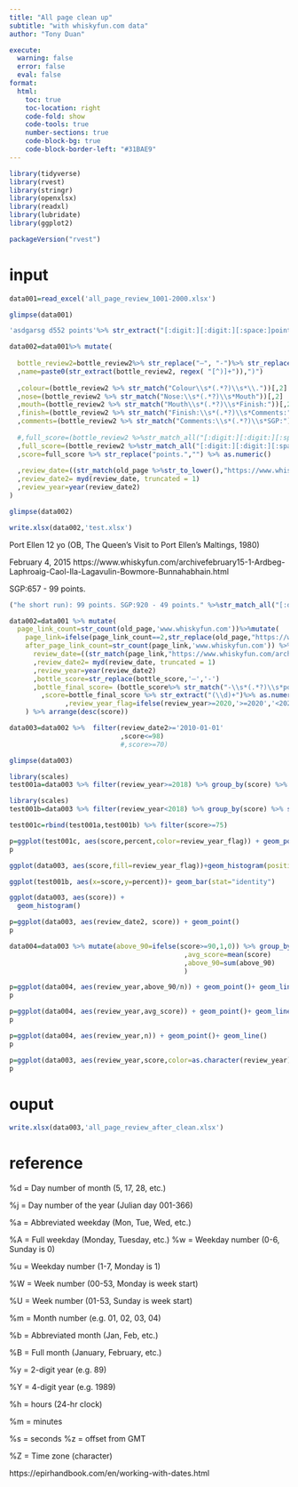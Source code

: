 ```yaml
---
title: "All page clean up"
subtitle: "with whiskyfun.com data"
author: "Tony Duan"

execute:
  warning: false
  error: false
  eval: false
format:
  html:
    toc: true
    toc-location: right
    code-fold: show
    code-tools: true
    number-sections: true
    code-block-bg: true
    code-block-border-left: "#31BAE9"
---
```



```r
library(tidyverse)
library(rvest)
library(stringr)
library(openxlsx)
library(readxl)
library(lubridate)
library(ggplot2)
```

```r
packageVersion("rvest")
```


# input


```r
data001=read_excel('all_page_review_1001-2000.xlsx')
```

```r
glimpse(data001)
```


```r
'asdgarsg d552 points'%>% str_extract("[:digit:][:digit:][:space:]points")
```

```r
data002=data001%>% mutate(
  
  bottle_review2=bottle_review2%>% str_replace("–", "-")%>% str_replace("Palate:", "Mouth")
  ,name=paste0(str_extract(bottle_review2, regex( "[^)]+")),")")
  
  ,colour=(bottle_review2 %>% str_match("Colour\\s*(.*?)\\s*\\."))[,2]
  ,nose=(bottle_review2 %>% str_match("Nose:\\s*(.*?)\\s*Mouth"))[,2]
  ,mouth=(bottle_review2 %>% str_match("Mouth\\s*(.*?)\\s*Finish:"))[,2]
  ,finish=(bottle_review2 %>% str_match("Finish:\\s*(.*?)\\s*Comments:"))[,2]
  ,comments=(bottle_review2 %>% str_match("Comments:\\s*(.*?)\\s*SGP:"))[,2]
  
  #,full_score=(bottle_review2 %>%str_match_all("[:digit:][:digit:][:space:]points."))%>% sapply(tail, 1)
  ,full_score=(bottle_review2 %>%str_match_all("[:digit:][:digit:][:space:]points."))%>% sapply(tail, 1)
  ,score=full_score %>% str_replace("points.","") %>% as.numeric()
  
  ,review_date=((str_match(old_page %>%str_to_lower(),"https://www.whiskyfun.com/archive\\s*(.*?)\\s*-"))[,2] )%>% str_to_title()
  ,review_date2= myd(review_date, truncated = 1)
  ,review_year=year(review_date2)
)

glimpse(data002)
```


```r
write.xlsx(data002,'test.xlsx')
```

Port Ellen 12 yo (OB, The Queen’s Visit to Port Ellen’s Maltings, 1980) 

February 4, 2015
https://www.whiskyfun.com/archivefebruary15-1-Ardbeg-Laphroaig-Caol-Ila-Lagavulin-Bowmore-Bunnahabhain.html

SGP:657 - 99 points.



```r
("he short run): 99 points. SGP:920 - 49 points." %>%str_match_all("[:digit:][:digit:][:space:]points."))%>% sapply(tail, 1)
```




















```r
data002=data001 %>% mutate(
  page_link_count=str_count(old_page,'www.whiskyfun.com'))%>%mutate(
    page_link=ifelse(page_link_count==2,str_replace(old_page,"https://www.whiskyfun.com/",""),old_page))%>%mutate(
    after_page_link_count=str_count(page_link,'www.whiskyfun.com')) %>% mutate(
      review_date=((str_match(page_link,"https://www.whiskyfun.com/archive\\s*(.*?)\\s*-"))[,2] )%>% str_to_title()
      ,review_date2= myd(review_date, truncated = 1)
      ,review_year=year(review_date2)
      ,bottle_score=str_replace(bottle_score,'–','-')
      ,bottle_final_score= (bottle_score%>% str_match("-\\s*(.*?)\\s*points"))[,2]
        ,score=bottle_final_score %>% str_extract("(\\d)+")%>% as.numeric()           
              ,review_year_flag=ifelse(review_year>=2020,'>=2020','<2020')    
    ) %>% arrange(desc(score))
```




```r
data003=data002 %>%  filter(review_date2>='2010-01-01'
                            ,score<=98)
                            #,score>=70)
```


```r
glimpse(data003)
```





```r
library(scales)
test001a=data003 %>% filter(review_year>=2018) %>% group_by(score) %>% summarise(n=n()) %>% mutate(percent = (n/sum(n))) %>% arrange(desc(score)) %>% mutate(review_year_flag='>=2020')
```


```r
library(scales)
test001b=data003 %>% filter(review_year<2018) %>% group_by(score) %>% summarise(n=n()) %>% mutate(percent = (n/sum(n))) %>% arrange(desc(score)) %>% mutate(review_year_flag='<2020')
```


```r
test001c=rbind(test001a,test001b) %>% filter(score>=75)
```

```r
p=ggplot(test001c, aes(score,percent,color=review_year_flag)) + geom_point()+ geom_line()
p
```



```r
ggplot(data003, aes(score,fill=review_year_flag))+geom_histogram(position = 'dodge')
```

```r
ggplot(test001b, aes(x=score,y=percent))+ geom_bar(stat="identity")
```

```r
ggplot(data003, aes(score)) + 
  geom_histogram()
```

```r
p=ggplot(data003, aes(review_date2, score)) + geom_point()
p
```


```r
data004=data003 %>% mutate(above_90=ifelse(score>=90,1,0)) %>% group_by(review_year) %>% summarise(n=n()
                                            ,avg_score=mean(score)
                                            ,above_90=sum(above_90)
                                            )
```


```r
p=ggplot(data004, aes(review_year,above_90/n)) + geom_point()+ geom_line()
p
```



```r
p=ggplot(data004, aes(review_year,avg_score)) + geom_point()+ geom_line()
p
```

```r
p=ggplot(data004, aes(review_year,n)) + geom_point()+ geom_line()
p
```


```r
p=ggplot(data003, aes(review_year,score,color=as.character(review_year)))  + geom_boxplot()
p
```



# ouput

```r
write.xlsx(data003,'all_page_review_after_clean.xlsx')
```


# reference

%d = Day number of month (5, 17, 28, etc.)

%j = Day number of the year (Julian day 001-366)

%a = Abbreviated weekday (Mon, Tue, Wed, etc.)

%A = Full weekday (Monday, Tuesday, etc.) %w = Weekday number (0-6, Sunday is 0)

%u = Weekday number (1-7, Monday is 1)

%W = Week number (00-53, Monday is week start)

%U = Week number (01-53, Sunday is week start)

%m = Month number (e.g. 01, 02, 03, 04)

%b = Abbreviated month (Jan, Feb, etc.)

%B = Full month (January, February, etc.)

%y = 2-digit year (e.g. 89)

%Y = 4-digit year (e.g. 1989)

%h = hours (24-hr clock)

%m = minutes

%s = seconds %z = offset from GMT

%Z = Time zone (character)


https://epirhandbook.com/en/working-with-dates.html
